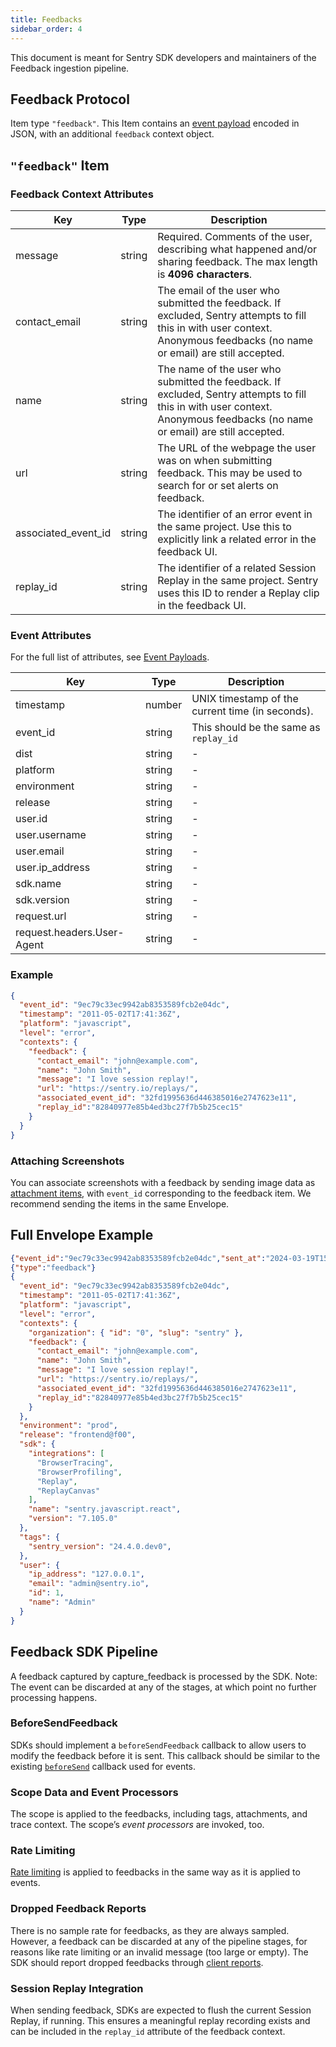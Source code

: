 ```yaml
---
title: Feedbacks
sidebar_order: 4
---
```


This document is meant for Sentry SDK developers and maintainers of the Feedback ingestion pipeline.

## Feedback Protocol

Item type `"feedback"`. This Item contains an [event payload](/sdk/data-model/event-payloads/) encoded in JSON, with an additional `feedback` context object.

## `"feedback"` Item

### Feedback Context Attributes

| Key                    | Type                      | Description                                                                                                                                                                                          |
| ---------------------- | ------------------------- | ---------------------------------------------------------------------------------------------------------------------------------------------------------------------------------------------------- |
| message                | string                    | Required. Comments of the user, describing what happened and/or sharing feedback. The max length is **4096 characters**.                                                                             |
| contact_email          | string                    | The email of the user who submitted the feedback. If excluded, Sentry attempts to fill this in with user context. Anonymous feedbacks (no name or email) are still accepted.                         |
| name                   | string                    | The name of the user who submitted the feedback. If excluded, Sentry attempts to fill this in with user context. Anonymous feedbacks (no name or email) are still accepted.                          |
| url                    | string                    | The URL of the webpage the user was on when submitting feedback. This may be used to search for or set alerts on feedback.                                                                           |
| associated_event_id    | string                    | The identifier of an error event in the same project. Use this to explicitly link a related error in the feedback UI.                                                                                |
| replay_id              | string                    | The identifier of a related Session Replay in the same project. Sentry uses this ID to render a Replay clip in the feedback UI.                                                                      |

### Event Attributes

For the full list of attributes, see [Event Payloads](/sdk/data-model/event-payloads/).

| Key                        | Type   | Description                                      |
| -------------------------- | ------ | ------------------------------------------------ |
| timestamp                  | number | UNIX timestamp of the current time (in seconds). |
| event_id                   | string | This should be the same as `replay_id`           |
| dist                       | string | -                                                |
| platform                   | string | -                                                |
| environment                | string | -                                                |
| release                    | string | -                                                |
| user.id                    | string | -                                                |
| user.username              | string | -                                                |
| user.email                 | string | -                                                |
| user.ip_address            | string | -                                                |
| sdk.name                   | string | -                                                |
| sdk.version                | string | -                                                |
| request.url                | string | -                                                |
| request.headers.User-Agent | string | -                                                |

### Example
```json
{
  "event_id": "9ec79c33ec9942ab8353589fcb2e04dc",
  "timestamp": "2011-05-02T17:41:36Z",
  "platform": "javascript",
  "level": "error",
  "contexts": {
    "feedback": {
      "contact_email": "john@example.com",
      "name": "John Smith",
      "message": "I love session replay!",
      "url": "https://sentry.io/replays/",
      "associated_event_id": "32fd1995636d446385016e2747623e11",
      "replay_id":"82840977e85b4ed3bc27f7b5b25cec15"
    }
  }
}
```

### Attaching Screenshots

You can associate screenshots with a feedback by sending image data as
[attachment items](/sdk/data-model/envelope-items/#attachment), with `event_id`
corresponding to the feedback item. We recommend sending the items in the same
Envelope.

## Full Envelope Example

```json
{"event_id":"9ec79c33ec9942ab8353589fcb2e04dc","sent_at":"2024-03-19T15:18:27.581Z","sdk":{"name":"sentry.javascript.react","version":"7.105.0"}}
{"type":"feedback"}
{
  "event_id": "9ec79c33ec9942ab8353589fcb2e04dc",
  "timestamp": "2011-05-02T17:41:36Z",
  "platform": "javascript",
  "level": "error",
  "contexts": {
    "organization": { "id": "0", "slug": "sentry" },
    "feedback": {
      "contact_email": "john@example.com",
      "name": "John Smith",
      "message": "I love session replay!",
      "url": "https://sentry.io/replays/",
      "associated_event_id": "32fd1995636d446385016e2747623e11",
      "replay_id":"82840977e85b4ed3bc27f7b5b25cec15"
    }
  },
  "environment": "prod",
  "release": "frontend@f00",
  "sdk": {
    "integrations": [
      "BrowserTracing",
      "BrowserProfiling",
      "Replay",
      "ReplayCanvas"
    ],
    "name": "sentry.javascript.react",
    "version": "7.105.0"
  },
  "tags": {
    "sentry_version": "24.4.0.dev0",
  },
  "user": {
    "ip_address": "127.0.0.1",
    "email": "admin@sentry.io",
    "id": 1,
    "name": "Admin"
  }
}
```

## Feedback SDK Pipeline

A feedback captured by capture_feedback is processed by the SDK. Note: The event can be discarded at any of the stages, at which point no further processing happens.

### BeforeSendFeedback

SDKs should implement a `beforeSendFeedback` callback to allow users to modify the feedback before it is sent. This callback should be similar to the existing [`beforeSend`](/sdk/expected-features/#before-send-hook) callback used for events.

### Scope Data and Event Processors

The scope is applied to the feedbacks, including tags, attachments, and trace context. The scope’s _event processors_ are invoked, too.

### Rate Limiting

[Rate limiting](/sdk/expected-features/rate-limiting/) is applied to feedbacks in the same way as it is applied to events.

### Dropped Feedback Reports

There is no sample rate for feedbacks, as they are always sampled. However, a feedback can be discarded at any of the pipeline stages, for reasons like rate limiting or an invalid message (too large or empty). The SDK should report dropped feedbacks through [client reports](/sdk/telemetry/client-reports/).

### Session Replay Integration

When sending feedback, SDKs are expected to flush the current Session Replay, if running. This ensures a meaningful replay recording exists and can be included in the `replay_id` attribute of the feedback context.
